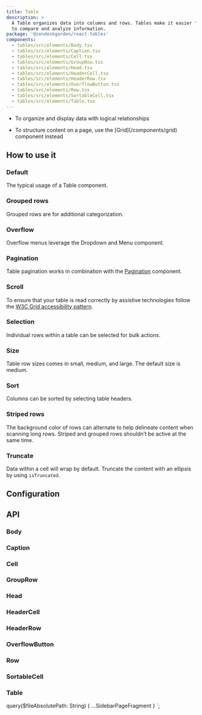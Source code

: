 ```yaml
---
title: Table
description: >
  A Table organizes data into columns and rows. Tables make it easier for users
  to compare and analyze information.
package: '@zendeskgarden/react-tables'
components:
  - tables/src/elements/Body.tsx
  - tables/src/elements/Caption.tsx
  - tables/src/elements/Cell.tsx
  - tables/src/elements/GroupRow.tsx
  - tables/src/elements/Head.tsx
  - tables/src/elements/HeaderCell.tsx
  - tables/src/elements/HeaderRow.tsx
  - tables/src/elements/OverflowButton.tsx
  - tables/src/elements/Row.tsx
  - tables/src/elements/SortableCell.tsx
  - tables/src/elements/Table.tsx
---
```


<Usage>
  <Use>
    <ul>
      <li>To organize and display data with logical relationships</li>
    </ul>
  </Use>
  <Misuse>
    <ul>
      <li>
        <Markdown>
          To structure content on a page, use the [Grid](/components/grid) component instead
        </Markdown>
      </li>
    </ul>
  </Misuse>
</Usage>

## How to use it

### Default

The typical usage of a Table component.


<CodeExample code={DefaultCode}>
  <Default />
</CodeExample>

### Grouped rows

Grouped rows are for additional categorization.


<CodeExample code={GroupedRowsCode}>
  <GroupedRows />
</CodeExample>

### Overflow

Overflow menus leverage the Dropdown and Menu component.


<CodeExample code={OverflowCode}>
  <Overflow />
</CodeExample>

### Pagination

Table pagination works in combination with the [Pagination](/components/pagination) component.


<CodeExample code={PaginationCode}>
  <Pagination />
</CodeExample>

### Scroll

To ensure that your table is read correctly by assistive technologies follow the
[W3C Grid accessibility
pattern](https://www.w3.org/TR/wai-aria-practices-1.1/examples/grid/dataGrids.html).


<CodeExample code={ScrollCode}>
  <Scroll />
</CodeExample>

### Selection

Individual rows within a table can be selected for bulk actions.


<CodeExample code={SelectRowsCode}>
  <SelectRows />
</CodeExample>

### Size

Table row sizes comes in small, medium, and large. The default size is medium.


<CodeExample code={SizeCode}>
  <Size />
</CodeExample>

### Sort

Columns can be sorted by selecting table headers.


<CodeExample code={SortCode}>
  <Sort />
</CodeExample>

### Striped rows

The background color of rows can alternate to help delineate content when
scanning long rows. Striped and grouped rows shouldn’t be active at the same
time.


<CodeExample code={StripedRowsCode}>
  <StripedRows />
</CodeExample>

### Truncate

Data within a cell will wrap by default. Truncate the content with an ellipsis by using `isTruncated`.


<CodeExample code={TruncateCode}>
  <Truncate />
</CodeExample>

## Configuration

<Configuration reactPackage={props.data.mdx.package} components={props.data.mdx.components} />

## API

### Body

<PropSheet components={props.data.mdx.components} componentName="body" />

### Caption

<PropSheet components={props.data.mdx.components} componentName="caption" />

### Cell

<PropSheet components={props.data.mdx.components} componentName="cell" />

### GroupRow

<PropSheet components={props.data.mdx.components} componentName="grouprow" />

### Head

<PropSheet components={props.data.mdx.components} componentName="head" />

### HeaderCell

<PropSheet components={props.data.mdx.components} componentName="headercell" />

### HeaderRow

<PropSheet components={props.data.mdx.components} componentName="headerrow" />

### OverflowButton

<PropSheet components={props.data.mdx.components} componentName="overflowbutton" />

### Row

<PropSheet components={props.data.mdx.components} componentName="row" />

### SortableCell

<PropSheet components={props.data.mdx.components} componentName="sortablecell" />

### Table

<PropSheet components={props.data.mdx.components} componentName="table" />


  query($fileAbsolutePath: String) {
    ...SidebarPageFragment
  }
`;
